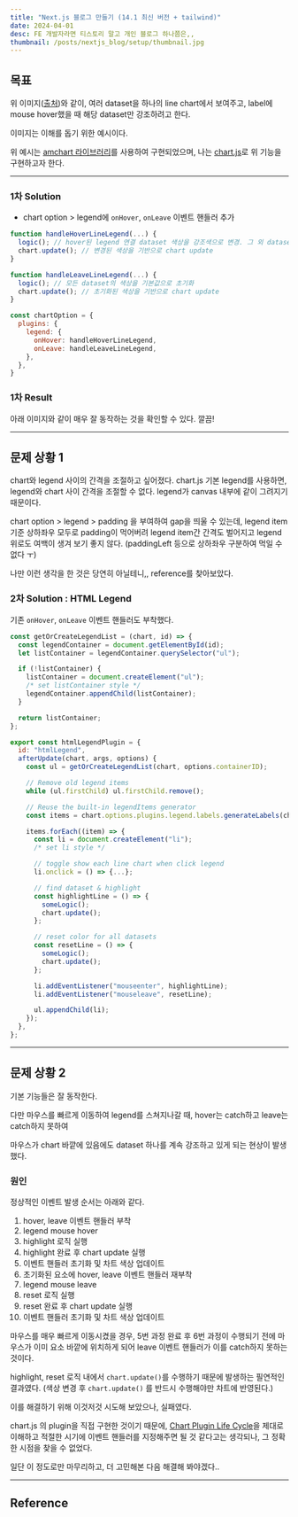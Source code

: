 ```yaml
---
title: "Next.js 블로그 만들기 (14.1 최신 버전 + tailwind)"
date: 2024-04-01
desc: FE 개발자라면 티스토리 말고 개인 블로그 하나쯤은,,
thumbnail: /posts/nextjs_blog/setup/thumbnail.jpg
---
```


## 목표

위 이미지([출처](https://www.amcharts.com/demos/highlighting-line-chart-series-on-legend-hover/))와 같이,
여러 dataset을 하나의 line chart에서 보여주고,
label에 mouse hover했을 때 해당 dataset만 강조하려고 한다.

이미지는 이해를 돕기 위한 예시이다.

위 예시는 [amchart 라이브러리](https://www.amcharts.com/)를 사용하여 구현되었으며,
나는 [chart.js](https://www.chartjs.org/docs/latest/)로 위 기능을 구현하고자 한다.

---

### 1차 Solution

- chart option > legend에 `onHover`, `onLeave` 이벤트 핸들러 추가

```js {14,15}
function handleHoverLineLegend(...) {
  logic(); // hover된 legend 연결 dataset 색상을 강조색으로 변경. 그 외 dataset 색상을 gray로 변경
  chart.update(); // 변경된 색상을 기반으로 chart update
}

function handleLeaveLineLegend(...) {
  logic(); // 모든 dataset의 색상을 기본값으로 초기화
  chart.update(); // 초기화된 색상을 기반으로 chart update
}

const chartOption = {
  plugins: {
    legend: {
      onHover: handleHoverLineLegend,
      onLeave: handleLeaveLineLegend,
    },
  },
}
```

### 1차 Result

아래 이미지와 같이 매우 잘 동작하는 것을 확인할 수 있다. 깔끔!

---

## 문제 상황 1

chart와 legend 사이의 간격을 조절하고 싶어졌다.
chart.js 기본 legend를 사용하면, legend와 chart 사이 간격을 조절할 수 없다.
legend가 canvas 내부에 같이 그려지기 때문이다.

chart option > legend > padding 을 부여하여 gap을 띄울 수 있는데,
legend item 기준 상하좌우 모두로 padding이 먹어버려
legend item간 간격도 벌어지고 legend 위로도 여백이 생겨 보기 좋지 않다.
(paddingLeft 등으로 상하좌우 구분하여 먹일 수 없다 ㅜ)

나만 이런 생각을 한 것은 당연히 아닐테니,, reference를 찾아보았다.


### 2차 Solution : HTML Legend

기존 `onHover`, `onLeave` 이벤트 핸들러도 부착했다.

```js {44,45}
const getOrCreateLegendList = (chart, id) => {
  const legendContainer = document.getElementById(id);
  let listContainer = legendContainer.querySelector("ul");

  if (!listContainer) {
    listContainer = document.createElement("ul");
    /* set listContainer style */
    legendContainer.appendChild(listContainer);
  }

  return listContainer;
};

export const htmlLegendPlugin = {
  id: "htmlLegend",
  afterUpdate(chart, args, options) {
    const ul = getOrCreateLegendList(chart, options.containerID);

    // Remove old legend items
    while (ul.firstChild) ul.firstChild.remove();

    // Reuse the built-in legendItems generator
    const items = chart.options.plugins.legend.labels.generateLabels(chart);

    items.forEach((item) => {
      const li = document.createElement("li");
      /* set li style */

      // toggle show each line chart when click legend
      li.onclick = () => {...};

      // find dataset & highlight
      const highlightLine = () => {
        someLogic();
        chart.update();
      };

      // reset color for all datasets
      const resetLine = () => {
        someLogic();
        chart.update();
      };

      li.addEventListener("mouseenter", highlightLine);
      li.addEventListener("mouseleave", resetLine);

      ul.appendChild(li);
    });
  },
};
```

---

## 문제 상황 2

기본 기능들은 잘 동작한다.

다만 마우스를 빠르게 이동하여 legend를 스쳐지나갈 때,
hover는 catch하고 leave는 catch하지 못하여

마우스가 chart 바깥에 있음에도 dataset 하나를 계속 강조하고 있게 되는 현상이 발생했다.

### 원인

정상적인 이벤트 발생 순서는 아래와 같다.

1. hover, leave 이벤트 핸들러 부착
2. legend mouse hover
3. highlight 로직 실행
4. highlight 완료 후 chart update 실행
5. 이벤트 핸들러 초기화 및 차트 색상 업데이트
6. 초기화된 요소에 hover, leave 이벤트 핸들러 재부착
7. legend mouse leave
8. reset 로직 실행
9. reset 완료 후 chart update 실행
10. 이벤트 핸들러 초기화 및 차트 색상 업데이트

마우스를 매우 빠르게 이동시켰을 경우,
5번 과정 완료 후 6번 과정이 수행되기 전에 마우스가 이미 요소 바깥에 위치하게 되어
leave 이벤트 핸들러가 이를 catch하지 못하는 것이다.

highlight, reset 로직 내에서 `chart.update()`를 수행하기 때문에 발생하는 필연적인 결과였다.
(색상 변경 후 `chart.update()` 를 반드시 수행해야만 차트에 반영된다.)

이를 해결하기 위해 이것저것 시도해 보았으나, 실패였다.

chart.js 의 plugin을 직접 구현한 것이기 때문에,
[Chart Plugin Life Cycle](https://www.chartjs.org/docs/latest/developers/plugins.html)을 제대로 이해하고 적절한 시기에 이벤트 핸들러를 지정해주면 될 것 같다고는 생각되나,
그 정확한 시점을 찾을 수 없었다.

일단 이 정도로만 마무리하고, 더 고민해본 다음 해결해 봐야겠다..

---

## Reference

